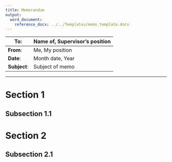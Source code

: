 ```yaml
---
title: Memorandum
output:
  word_document:
    reference_docx: ../../Templates/memo_template.docx
---
```


|**To:** |  Name of, Supervisor's position|
|------|------|
| **From**:     |  Me, My position    |
|  **Date**:    |     Month date, Year |
|   **Subject**:   |     Subject of memo |

---


# Section 1


## Subsection 1.1


# Section 2


## Subsection 2.1